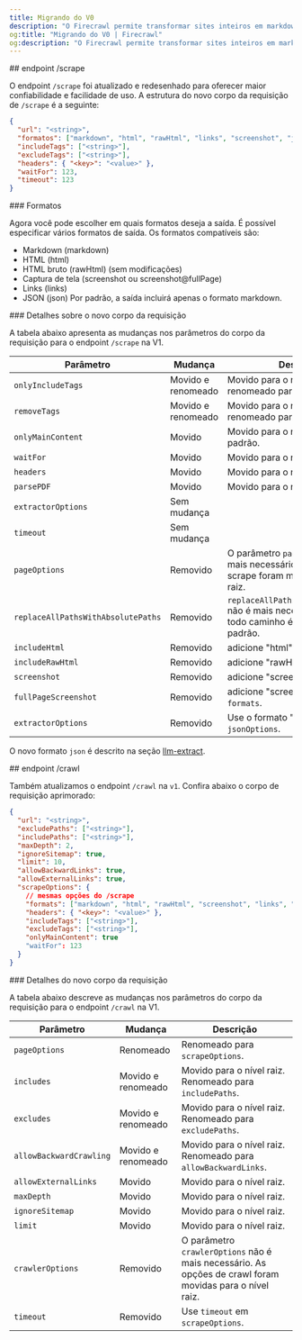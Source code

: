 ```yaml
---
title: Migrando do V0
description: "O Firecrawl permite transformar sites inteiros em markdown pronto para LLMs"
og:title: "Migrando do V0 | Firecrawl"
og:description: "O Firecrawl permite transformar sites inteiros em markdown pronto para LLMs"
---
```


<div id="scrape-endpoint">
  ## endpoint /scrape
</div>

O endpoint `/scrape` foi atualizado e redesenhado para oferecer maior confiabilidade e facilidade de uso. A estrutura do novo corpo da requisição de `/scrape` é a seguinte:

```json
{
  "url": "<string>",
  "formatos": ["markdown", "html", "rawHtml", "links", "screenshot", "json"],
  "includeTags": ["<string>"],
  "excludeTags": ["<string>"],
  "headers": { "<key>": "<value>" },
  "waitFor": 123,
  "timeout": 123
}
```

<div id="formats">
  ### Formatos
</div>

Agora você pode escolher em quais formatos deseja a saída. É possível especificar vários formatos de saída. Os formatos compatíveis são:

* Markdown (markdown)
* HTML (html)
* HTML bruto (rawHtml) (sem modificações)
* Captura de tela (screenshot ou screenshot@fullPage)
* Links (links)
* JSON (json)
  Por padrão, a saída incluirá apenas o formato markdown.

<div id="details-on-the-new-request-body">
  ### Detalhes sobre o novo corpo da requisição
</div>

A tabela abaixo apresenta as mudanças nos parâmetros do corpo da requisição para o endpoint `/scrape` na V1.

| Parâmetro | Mudança | Descrição |
| --------- | ------ | ----------- |
| `onlyIncludeTags` | Movido e renomeado | Movido para o nível raiz e renomeado para `includeTags`. |
| `removeTags` | Movido e renomeado | Movido para o nível raiz e renomeado para `excludeTags`. |
| `onlyMainContent`| Movido | Movido para o nível raiz. `true` por padrão. |
| `waitFor`| Movido | Movido para o nível raiz. |
| `headers`| Movido | Movido para o nível raiz. |
| `parsePDF`| Movido | Movido para o nível raiz. |
| `extractorOptions`| Sem mudança ||
| `timeout`| Sem mudança ||
| `pageOptions` | Removido | O parâmetro `pageOptions` não é mais necessário. As opções de scrape foram movidas para o nível raiz. |
| `replaceAllPathsWithAbsolutePaths` | Removido | `replaceAllPathsWithAbsolutePaths` não é mais necessário. Agora, todo caminho é absoluto por padrão. |
| `includeHtml`| Removido | adicione &quot;html&quot; a `formats`. |
| `includeRawHtml`| Removido | adicione &quot;rawHtml&quot; a `formats`. |
| `screenshot`| Removido | adicione &quot;screenshot&quot; a `formats`. |
| `fullPageScreenshot`| Removido | adicione &quot;screenshot@fullPage&quot; a `formats`. |
| `extractorOptions` | Removido | Use o formato &quot;json&quot; com o objeto `jsonOptions`. |

O novo formato `json` é descrito na seção [llm-extract](/pt-BR/features/extract).

<div id="crawl-endpoint">
  ## endpoint /crawl
</div>

Também atualizamos o endpoint `/crawl` na `v1`. Confira abaixo o corpo de requisição aprimorado:

```json
{
  "url": "<string>",
  "excludePaths": ["<string>"],
  "includePaths": ["<string>"],
  "maxDepth": 2,
  "ignoreSitemap": true,
  "limit": 10,
  "allowBackwardLinks": true,
  "allowExternalLinks": true,
  "scrapeOptions": {
    // mesmas opções do /scrape
    "formats": ["markdown", "html", "rawHtml", "screenshot", "links", "images"],
    "headers": { "<key>": "<value>" },
    "includeTags": ["<string>"],
    "excludeTags": ["<string>"],
    "onlyMainContent": true
    "waitFor": 123
  }
}
```

<div id="details-on-the-new-request-body">
  ### Detalhes do novo corpo da requisição
</div>

A tabela abaixo descreve as mudanças nos parâmetros do corpo da requisição para o endpoint `/crawl` na V1.

| Parâmetro | Mudança | Descrição |
| --------- | ------ | ----------- |
| `pageOptions` | Renomeado | Renomeado para `scrapeOptions`. |
| `includes` | Movido e renomeado | Movido para o nível raiz. Renomeado para `includePaths`. |
| `excludes` | Movido e renomeado | Movido para o nível raiz. Renomeado para `excludePaths`. |
| `allowBackwardCrawling` | Movido e renomeado | Movido para o nível raiz. Renomeado para `allowBackwardLinks`. |
| `allowExternalLinks` | Movido | Movido para o nível raiz. |
| `maxDepth` | Movido | Movido para o nível raiz. |
| `ignoreSitemap` | Movido | Movido para o nível raiz. |
| `limit` | Movido | Movido para o nível raiz. |
| `crawlerOptions` | Removido | O parâmetro `crawlerOptions` não é mais necessário. As opções de crawl foram movidas para o nível raiz. |
| `timeout` | Removido | Use `timeout` em `scrapeOptions`. |
